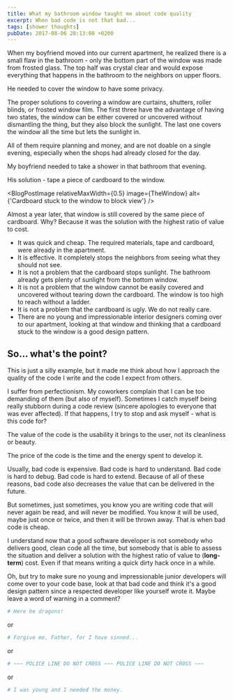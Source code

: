 ```yaml
---
title: What my bathroom window taught me about code quality
excerpt: When bad code is not that bad...
tags: [shower thoughts]
pubDate: 2017-08-06 20:13:00 +0200
---
```



When my boyfriend moved into our current apartment, he realized there is a small flaw in the bathroom - only the bottom part of the window was made from frosted glass. The top half was crystal clear and would expose everything that happens in the bathroom to the neighbors on upper floors.

He needed to cover the window to have some privacy.

The proper solutions to covering a window are curtains, shutters, roller blinds, or frosted window film. The first three have the advantage of having two states, the window can be either covered or uncovered without dismantling the thing, but they also block the sunlight. The last one covers the window all the time but lets the sunlight in.

All of them require planning and money, and are not doable on a single evening, especially when the shops had already closed for the day.

My boyfriend needed to take a shower in that bathroom that evening.

His solution - tape a piece of cardboard to the window.

<BlogPostImage
  relativeMaxWidth={0.5}
  image={TheWindow}
  alt={'Cardboard stuck to the window to block view'}
/>

Almost a year later, that window is still covered by the same piece of cardboard. Why? Because it was the solution with the highest ratio of value to cost.

- It was quick and cheap. The required materials, tape and cardboard, were already in the apartment.
- It is effective. It completely stops the neighbors from seeing what they should not see.
- It is not a problem that the cardboard stops sunlight. The bathroom already gets plenty of sunlight from the bottom window.
- It is not a problem that the window cannot be easily covered and uncovered without tearing down the cardboard. The window is too high to reach without a ladder.
- It is not a problem that the cardboard is ugly. We do not really care.
- There are no young and impressionable interior designers coming over to our apartment, looking at that window and thinking that a cardboard stuck to the window is a good design pattern.

## So... what's the point?

This is just a silly example, but it made me think about how I approach the quality of the code I write and the code I expect from others.

I suffer from perfectionism. My coworkers complain that I can be too demanding of them (but also of myself). Sometimes I catch myself being really stubborn during a code review (sincere apologies to everyone that was ever affected). If that happens, I try to stop and ask myself - what is this code for?

The value of the code is the usability it brings to the user, not its cleanliness or beauty.

The price of the code is the time and the energy spent to develop it.

Usually, bad code is expensive. Bad code is hard to understand. Bad code is hard to debug. Bad code is hard to extend. Because of all of these reasons, bad code also decreases the value that can be delivered in the future.

But sometimes, just sometimes, you know you are writing code that will never again be read, and will never be modified. You know it will be used, maybe just once or twice, and then it will be thrown away. That is when bad code is cheap.

I understand now that a good software developer is not somebody who delivers good, clean code all the time, but somebody that is able to assess the situation and deliver a solution with the highest ratio of value to (**long-term**) cost. Even if that means writing a quick dirty hack once in a while.

Oh, but try to make sure no young and impressionable junior developers will come over to your code base, look at that bad code and think it's a good design pattern since a respected developer like yourself wrote it. Maybe leave a word of warning in a comment?

```ruby
# Here be dragons!
```

or

```ruby
# Forgive me, Father, for I have sinned...
```

or

```ruby
# ~~~ POLICE LINE DO NOT CROSS ~~~ POLICE LINE DO NOT CROSS ~~~
```

or

```ruby
# I was young and I needed the money.
```
